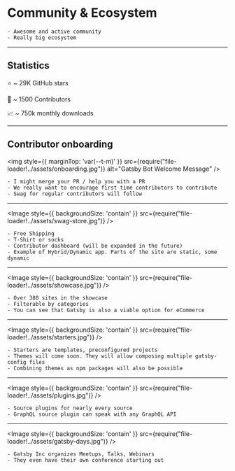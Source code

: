 

# Community & Ecosystem

```notes
- Awesome and active community
- Really big ecosystem
```

---

## Statistics

⭐ ~ 29K GitHub stars

👤 ~ 1500 Contributors

📈 ~ 750k monthly downloads

---

## Contributor onboarding

<img style={{ marginTop: 'var(--t-m)' }} src={require("file-loader!../assets/onboarding.jpg")} alt="Gatsby Bot Welcome Message" />

```ntoes
- I might merge your PR / help you with a PR
- We really want to encourage first time contributors to contribute
- Swag for regular contributors will follow
```

---

<Image style={{ backgroundSize: 'contain' }} src={require("file-loader!../assets/swag-store.jpg")} />

```notes
- Free Shipping
- T-Shirt or socks
- Contributor dashboard (will be expanded in the future)
- Example of Hybrid/Dynamic app. Parts of the site are static, some dynamic
```

---

<Image style={{ backgroundSize: 'contain' }} src={require("file-loader!../assets/showcase.jpg")} />

```notes
- Over 380 sites in the showcase
- Filterable by categories
- You can see that Gatsby is also a viable option for eCommerce
```

---

<Image style={{ backgroundSize: 'contain' }} src={require("file-loader!../assets/starters.jpg")} />

```notes
- Starters are templates, preconfigured projects
- Themes will come soon. They will allow composing multiple gatsby-config files
- Combining themes as npm packages will also be possible
```

---

<Image style={{ backgroundSize: 'contain' }} src={require("file-loader!../assets/plugins.jpg")} />

```notes
- Source plugins for nearly every source
- GraphQL source plugin can speak with any GraphQL API
```

---

<Image style={{ backgroundSize: 'contain' }} src={require("file-loader!../assets/gatsby-days.jpg")} />

```notes
- Gatsby Inc organizes Meetups, Talks, Webinars
- They even have their own conference starting out
```